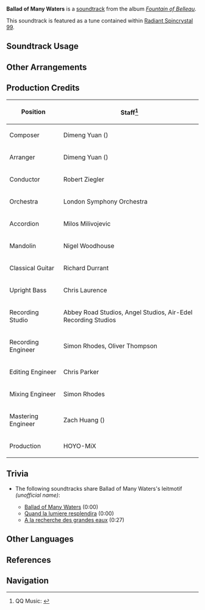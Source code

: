 {{Soundtrack Infobox
|image          = Fountain of Belleau.png
|album          = Fountain of Belleau
|disc           = 1
|number         = 03
|featured       = 
|featured2      = 
|featured3      = 
|featured_disc  = 
|featured_disc2 = 
|featured_disc3 = 
|youtube_id     = pPGRSPlpqw4
|spotify_id     = 7euZixqo4FiextUHHJyuaD
|previous       = Le Souvenir avec le crepuscule
|next           = City of Mellifluous Glory
}}
'''Ballad of Many Waters''' is a [[soundtrack]] from the album ''[[Fountain of Belleau]]''.

This soundtrack is featured as a tune contained within [[Radiant Spincrystal 99]].

==Soundtrack Usage==
{{Soundtrack Usage
|quest    = 
|location = Court of Fontaine//day
|domain   = 
|eventgameplay = Endless Adventure in Teyvat/2023-08-28;;Glad Tidings From Afar//Radiant Spincrystal 1;;Genshin Concert/2023 Melodies of an Endless Journey Scenic Vistas
|teapot   = 99
}}

==Other Arrangements==
{{Files by Category Gallery|Media Using an Unreleased Arrangement of Ballad of Many Waters Soundtrack}}

==Production Credits==
{| class="wikitable"
! Position
! Staff<ref>QQ Music: [https://y.qq.com/n/ryqq/songDetail/000E7vb12X2HoD {{zh|众水之诗 Ballad of Many Waters}}]</ref>
|-
! Composer
| Dimeng Yuan ({{zh|苑迪萌}})
|-
! Arranger
| Dimeng Yuan ({{zh|苑迪萌}})
|-
! Conductor
| Robert Ziegler
|-
! Orchestra
| London Symphony Orchestra
|-
! Accordion
| Milos Milivojevic
|-
! Mandolin
| Nigel Woodhouse
|-
! Classical Guitar
| Richard Durrant
|-
! Upright Bass
| Chris Laurence
|-
! Recording Studio
| Abbey Road Studios, Angel Studios, Air-Edel Recording Studios
|-
! Recording Engineer
| Simon Rhodes, Oliver Thompson
|-
! Editing Engineer
| Chris Parker
|-
! Mixing Engineer
| Simon Rhodes
|-
! Mastering Engineer
| Zach Huang ({{zh|黄巍}})
|-
! Production
| HOYO-MiX
|}

<!--
==Videos==
<gallery>
</gallery>
-->

==Trivia==
* <section begin="BalladOfManyWatersLeitmotif" />The following soundtracks share Ballad of Many Waters's leitmotif ''(unofficial name)'':
** [[Ballad of Many Waters]] (0:00)
** [[Quand la lumiere resplendira]] (0:00)
** [[A la recherche des grandes eaux]] (0:27)<section end="BalladOfManyWatersLeitmotif" />

==Other Languages==
{{Other Languages
|en      = Ballad of Many Waters
|zhs     = 众水之诗
|zhs_rm  = 
|zhs_tl  = 
|ja      = 衆の水の詩
|ja_rm   = Shuu no Mizu no Uta
|ja_tl   = Poetry of Many Waters
}}

==References==
{{Reflist}}

==Navigation==
{{Soundtrack Navbox|Fountain of Belleau}}